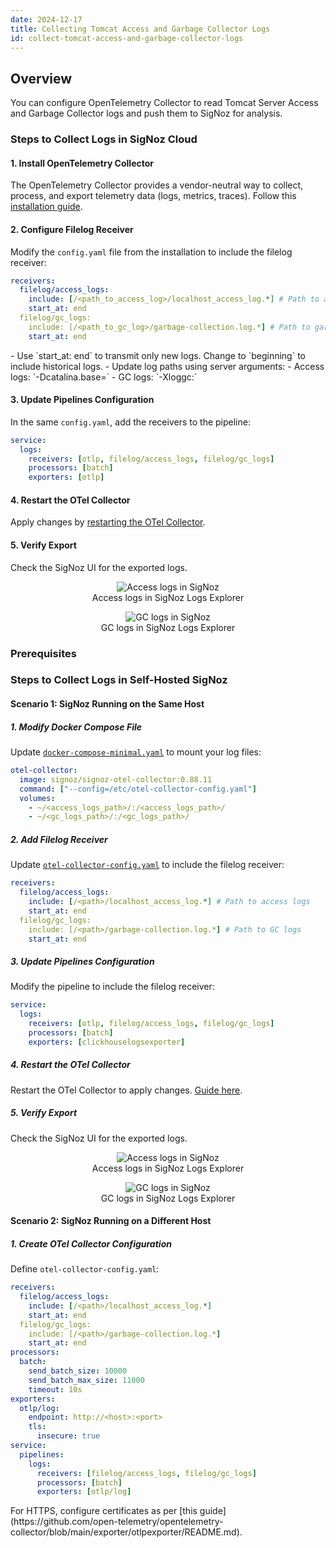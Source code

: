 ```yaml
---
date: 2024-12-17
title: Collecting Tomcat Access and Garbage Collector Logs
id: collect-tomcat-access-and-garbage-collector-logs
---
```


## Overview
You can configure OpenTelemetry Collector to read Tomcat Server Access and Garbage Collector logs and push them to SigNoz for analysis.

<Tabs entityName="plans">
<TabItem value="signoz-cloud" label="SigNoz Cloud" default>

### Steps to Collect Logs in SigNoz Cloud

#### 1. Install OpenTelemetry Collector
The OpenTelemetry Collector provides a vendor-neutral way to collect, process, and export telemetry data (logs, metrics, traces). 
Follow this [installation guide](https://signoz.io/docs/tutorial/opentelemetry-binary-usage-in-virtual-machine/).

#### 2. Configure Filelog Receiver
Modify the `config.yaml` file from the installation to include the filelog receiver:

```yaml:config.yaml
receivers:
  filelog/access_logs:
    include: [/<path_to_access_log>/localhost_access_log.*] # Path to access logs
    start_at: end
  filelog/gc_logs:
    include: [/<path_to_gc_log>/garbage-collection.log.*] # Path to garbage collector logs
    start_at: end
```

<Admonition type="info">
- Use `start_at: end` to transmit only new logs. Change to `beginning` to include historical logs.
- Update log paths using server arguments:
  - Access logs: `-Dcatalina.base=<new_access_logs_path>`
  - GC logs: `-Xloggc:<new_gc_logs_path>`
</Admonition>

#### 3. Update Pipelines Configuration
In the same `config.yaml`, add the receivers to the pipeline:

```yaml:config.yaml
service:
  logs:
    receivers: [otlp, filelog/access_logs, filelog/gc_logs]
    processors: [batch]
    exporters: [otlp]
```

#### 4. Restart the OTel Collector
Apply changes by [restarting the OTel Collector](https://signoz.io/docs/tutorial/opentelemetry-binary-usage-in-virtual-machine/). 

#### 5. Verify Export
Check the SigNoz UI for the exported logs.

<figure align="center">
  <img src="/img/docs/logs-management/send-logs/tomcat_access_logs.webp" alt="Access logs in SigNoz"/>
  <figcaption>Access logs in SigNoz Logs Explorer</figcaption>
</figure>

<figure align="center">
  <img src="/img/docs/logs-management/send-logs/tomcat_gc_logs.webp" alt="GC logs in SigNoz"/>
  <figcaption>GC logs in SigNoz Logs Explorer</figcaption>
</figure>

</TabItem>

<TabItem value="self-hosted" label="Self-Hosted">

### Prerequisites

### Steps to Collect Logs in Self-Hosted SigNoz

#### Scenario 1: SigNoz Running on the Same Host

##### 1. Modify Docker Compose File
Update [`docker-compose-minimal.yaml`](https://github.com/SigNoz/signoz/blob/develop/deploy/docker/clickhouse-setup/docker-compose-minimal.yaml) to mount your log files:

```yaml:/deploy/docker/clickhouse-setup/docker-compose-minimal.yaml 
otel-collector:
  image: signoz/signoz-otel-collector:0.88.11
  command: ["--config=/etc/otel-collector-config.yaml"]
  volumes:
    - ~/<access_logs_path>/:/<access_logs_path>/
    - ~/<gc_logs_path>/:/<gc_logs_path>/
```

##### 2. Add Filelog Receiver
Update [`otel-collector-config.yaml`](https://github.com/SigNoz/signoz/blob/develop/deploy/docker/clickhouse-setup/otel-collector-config.yaml) to include the filelog receiver:

```yaml:/deploy/docker/clickhouse-setup/otel-collector-config.yaml
receivers:
  filelog/access_logs:
    include: [/<path>/localhost_access_log.*] # Path to access logs
    start_at: end
  filelog/gc_logs:
    include: [/<path>/garbage-collection.log.*] # Path to GC logs
    start_at: end
```

##### 3. Update Pipelines Configuration
Modify the pipeline to include the filelog receiver:

```yaml::/deploy/docker/clickhouse-setup/otel-collector-config.yaml
service:
  logs:
    receivers: [otlp, filelog/access_logs, filelog/gc_logs]
    processors: [batch]
    exporters: [clickhouselogsexporter]
```

##### 4. Restart the OTel Collector
Restart the OTel Collector to apply changes. [Guide here](https://signoz.io/docs/install/docker/).

##### 5. Verify Export
Check the SigNoz UI for the exported logs.

<figure align="center">
  <img src="/img/docs/logs-management/send-logs/tomcat_access_logs.webp" alt="Access logs in SigNoz"/>
  <figcaption>Access logs in SigNoz Logs Explorer</figcaption>
</figure>

<figure align="center">
  <img src="/img/docs/logs-management/send-logs/tomcat_gc_logs.webp" alt="GC logs in SigNoz"/>
  <figcaption>GC logs in SigNoz Logs Explorer</figcaption>
</figure>

#### Scenario 2: SigNoz Running on a Different Host

##### 1. Create OTel Collector Configuration
Define `otel-collector-config.yaml`:

```yaml
receivers:
  filelog/access_logs:
    include: [/<path>/localhost_access_log.*]
    start_at: end
  filelog/gc_logs:
    include: [/<path>/garbage-collection.log.*]
    start_at: end
processors:
  batch:
    send_batch_size: 10000
    send_batch_max_size: 11000
    timeout: 10s
exporters:
  otlp/log:
    endpoint: http://<host>:<port>
    tls:
      insecure: true
service:
  pipelines:
    logs:
      receivers: [filelog/access_logs, filelog/gc_logs]
      processors: [batch]
      exporters: [otlp/log]
```

<Admonition>
For HTTPS, configure certificates as per [this guide](https://github.com/open-telemetry/opentelemetry-collector/blob/main/exporter/otlpexporter/README.md).
</Admonition>

</TabItem>
</Tabs>
